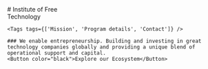 
<SEO />

<HomePage>
<Hero>
    # Institute of Free <br /> Technology

    <Tags tags={['Mission', 'Program details', 'Contact']} />

    ### We enable entrepreneurship. Building and investing in great technology companies globally and providing a unique blend of operational support and capital.
    <Button color="black">Explore our Ecosystem</Button>

</Hero>

<Portfolio></Portfolio>
</HomePage>
